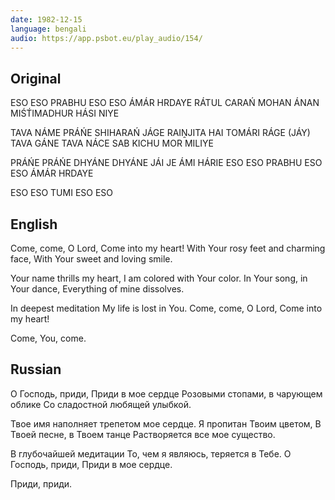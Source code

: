 ```yaml
---
date: 1982-12-15
language: bengali
audio: https://app.psbot.eu/play_audio/154/
---
```


## Original

ESO ESO PRABHU ESO ESO
ÁMÁR HRDAYE
RÁTUL CARAŃ MOHAN ÁNAN
MIŚT́IMADHUR HÁSI NIYE

TAVA NÁME PRÁŃE SHIHARAŃ JÁGE
RAIṊJITA HAI TOMÁRI RÁGE
(JÁY) TAVA GÁNE TAVA NÁCE
SAB KICHU MOR MILIYE

PRÁŃE PRÁŃE DHYÁNE DHYÁNE
JÁI JE ÁMI HÁRIE
ESO ESO PRABHU ESO ESO
ÁMÁR HRDAYE

ESO ESO TUMI ESO ESO

## English

Come, come, O Lord,
Сome into my heart!
With Your rosy feet and charming face,
With Your sweet and loving smile.

Your name thrills my heart,
I am colored with Your color.
In Your song, in Your dance,
Everything of mine dissolves.

In deepest meditation
My life is lost in You.
Come, come, O Lord,
Сome into my heart!

Come, You, come.

## Russian

О Господь, приди,
Приди в мое сердце
Розовыми стопами, в чарующем облике
Со сладостной любящей улыбкой.

Твое имя наполняет трепетом мое сердце.
Я пропитан Твоим цветом,
В Твоей песне, в Твоем танце
Растворяется все мое существо.

В глубочайшей медитации
То, чем я являюсь, теряется в Тебе.
О Господь, приди,
Приди в мое сердце.

Приди, приди.
